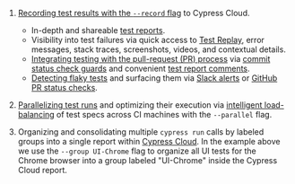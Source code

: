 <!---
Ideally this whole content section would be a dynamic component with the provider as props.
However a toc/render issue would prevent this from loading/displaying correctly on the page.
https://github.com/facebook/docusaurus/issues/3915
TODO: reuse this bulk of text for now until the Docusaurus v3 refactor.
-->

1. [Recording test results with the `--record` flag](https://on.cypress.io/how-do-i-record-runs)
   to Cypress Cloud.

   - In-depth and shareable
     [test reports](/cloud/recorded-runs#Latest-Runs).
   - Visibility into test failures via quick access to [Test Replay](/cloud/test-replay), error messages, stack
     traces, screenshots, videos, and contextual details.
   - [Integrating testing with the pull-request (PR) process](/cloud/integrations/source-control/github)
     via
     [commit status check guards](/cloud/integrations/source-control/github#Status-checks)
     and convenient
     [test report comments](/cloud/integrations/source-control/github#Pull-request-comments).
   - [Detecting flaky tests](/cloud/flaky-test-management) and surfacing
     them via [Slack alerts](/cloud/flaky-test-management#Slack) or
     [GitHub PR status checks](/cloud/flaky-test-management#GitHub).

2. [Parallelizing test runs](/cloud/smart-orchestration/parallelization)
   and optimizing their execution via
   [intelligent load-balancing](/cloud/smart-orchestration/load-balancing#Balance-strategy)
   of test specs across CI machines with the `--parallel` flag.

3. Organizing and consolidating multiple `cypress run` calls by labeled groups
   into a single report within [Cypress Cloud](https://on.cypress.io/cloud). In
   the example above we use the `--group UI-Chrome` flag to organize all UI tests for the Chrome browser into a group labeled "UI-Chrome" inside the Cypress Cloud report.
